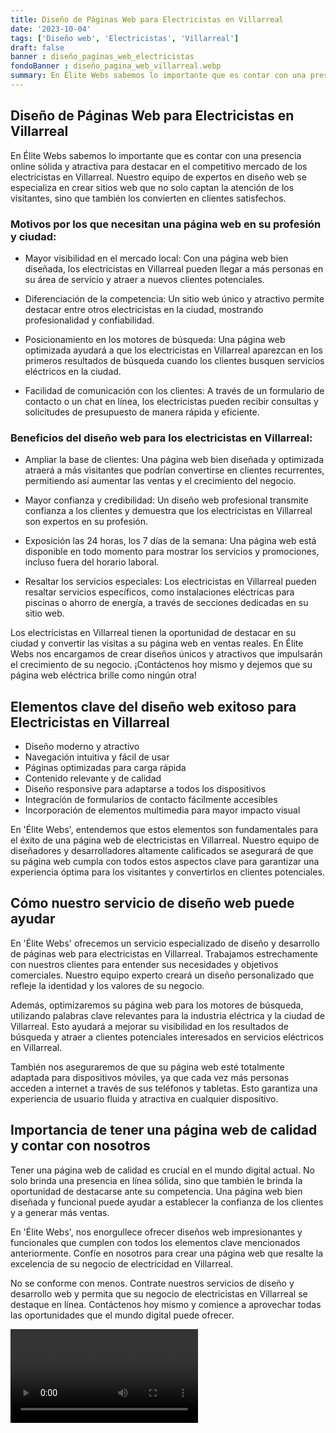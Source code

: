 ```yaml
---
title: Diseño de Páginas Web para Electricistas en Villarreal
date: '2023-10-04'
tags: ['Diseño web', 'Electricistas', 'Villarreal']
draft: false
banner : diseño_paginas_web_electricistas
fondoBanner : diseño_pagina_web_villarreal.webp
summary: En Élite Webs sabemos lo importante que es contar con una presencia online sólida y atractiva para destacar en el competitivo mercado de los electricistas en Villarreal. Nuestro equipo de expertos en diseño web se especializa en crear sitios web que no solo captan la atención de los visitantes, sino que también los convierten en clientes satisfechos.
---
```


## Diseño de Páginas Web para Electricistas en Villarreal 

En Élite Webs sabemos lo importante que es contar con una presencia online sólida y atractiva para destacar en el competitivo mercado de los electricistas en Villarreal. Nuestro equipo de expertos en diseño web se especializa en crear sitios web que no solo captan la atención de los visitantes, sino que también los convierten en clientes satisfechos.

### Motivos por los que necesitan una página web en su profesión y ciudad:

- Mayor visibilidad en el mercado local: Con una página web bien diseñada, los electricistas en Villarreal pueden llegar a más personas en su área de servicio y atraer a nuevos clientes potenciales.

- Diferenciación de la competencia: Un sitio web único y atractivo permite destacar entre otros electricistas en la ciudad, mostrando profesionalidad y confiabilidad.

- Posicionamiento en los motores de búsqueda: Una página web optimizada ayudará a que los electricistas en Villarreal aparezcan en los primeros resultados de búsqueda cuando los clientes busquen servicios eléctricos en la ciudad.

- Facilidad de comunicación con los clientes: A través de un formulario de contacto o un chat en línea, los electricistas pueden recibir consultas y solicitudes de presupuesto de manera rápida y eficiente.

### Beneficios del diseño web para los electricistas en Villarreal:

- Ampliar la base de clientes: Una página web bien diseñada y optimizada atraerá a más visitantes que podrían convertirse en clientes recurrentes, permitiendo así aumentar las ventas y el crecimiento del negocio.

- Mayor confianza y credibilidad: Un diseño web profesional transmite confianza a los clientes y demuestra que los electricistas en Villarreal son expertos en su profesión.

- Exposición las 24 horas, los 7 días de la semana: Una página web está disponible en todo momento para mostrar los servicios y promociones, incluso fuera del horario laboral.

- Resaltar los servicios especiales: Los electricistas en Villarreal pueden resaltar servicios específicos, como instalaciones eléctricas para piscinas o ahorro de energía, a través de secciones dedicadas en su sitio web.

Los electricistas en Villarreal tienen la oportunidad de destacar en su ciudad y convertir las visitas a su página web en ventas reales. En Élite Webs nos encargamos de crear diseños únicos y atractivos que impulsarán el crecimiento de su negocio. ¡Contáctenos hoy mismo y dejemos que su página web eléctrica brille como ningún otra!

<GifSeo />

<Cta />

## Elementos clave del diseño web exitoso para Electricistas en Villarreal

- Diseño moderno y atractivo
- Navegación intuitiva y fácil de usar
- Páginas optimizadas para carga rápida
- Contenido relevante y de calidad
- Diseño responsive para adaptarse a todos los dispositivos
- Integración de formularios de contacto fácilmente accesibles
- Incorporación de elementos multimedia para mayor impacto visual

En 'Élite Webs', entendemos que estos elementos son fundamentales para el éxito de una página web de electricistas en Villarreal. Nuestro equipo de diseñadores y desarrolladores altamente calificados se asegurará de que su página web cumpla con todos estos aspectos clave para garantizar una experiencia óptima para los visitantes y convertirlos en clientes potenciales.

## Cómo nuestro servicio de diseño web puede ayudar

En 'Élite Webs' ofrecemos un servicio especializado de diseño y desarrollo de páginas web para electricistas en Villarreal. Trabajamos estrechamente con nuestros clientes para entender sus necesidades y objetivos comerciales. Nuestro equipo experto creará un diseño personalizado que refleje la identidad y los valores de su negocio.

Además, optimizaremos su página web para los motores de búsqueda, utilizando palabras clave relevantes para la industria eléctrica y la ciudad de Villarreal. Esto ayudará a mejorar su visibilidad en los resultados de búsqueda y atraer a clientes potenciales interesados en servicios eléctricos en Villarreal.

También nos aseguraremos de que su página web esté totalmente adaptada para dispositivos móviles, ya que cada vez más personas acceden a internet a través de sus teléfonos y tabletas. Esto garantiza una experiencia de usuario fluida y atractiva en cualquier dispositivo.

## Importancia de tener una página web de calidad y contar con nosotros

Tener una página web de calidad es crucial en el mundo digital actual. No solo brinda una presencia en línea sólida, sino que también le brinda la oportunidad de destacarse ante su competencia. Una página web bien diseñada y funcional puede ayudar a establecer la confianza de los clientes y a generar más ventas.

En 'Élite Webs', nos enorgullece ofrecer diseños web impresionantes y funcionales que cumplen con todos los elementos clave mencionados anteriormente. Confíe en nosotros para crear una página web que resalte la excelencia de su negocio de electricidad en Villarreal.

No se conforme con menos. Contrate nuestros servicios de diseño y desarrollo web y permita que su negocio de electricistas en Villarreal se destaque en línea. Contáctenos hoy mismo y comience a aprovechar todas las oportunidades que el mundo digital puede ofrecer.

<Video />

<CtaBot job='Electricistas' city='Villarreal'/>

<Gmaps query='Villarreal+españa+maps' />